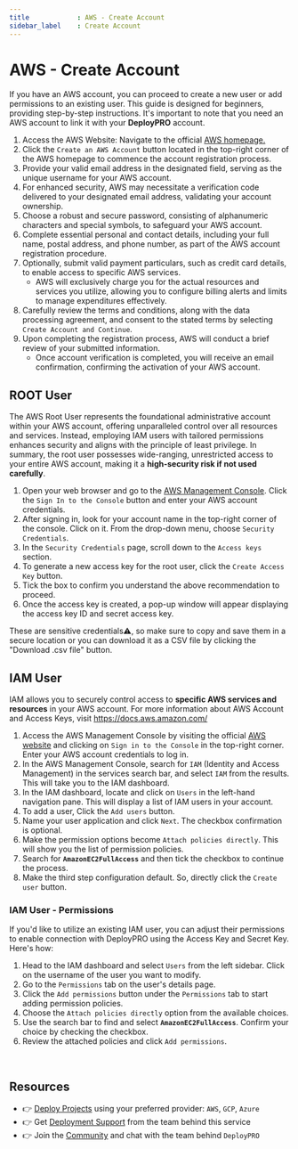 ```yaml
---
title            : AWS - Create Account
sidebar_label    : Create Account
---
```


# AWS - Create Account

If you have an AWS account, you can proceed to create a new user or add permissions to an existing user. This guide is designed for beginners, providing step-by-step instructions. It's important to note that you need an AWS account to link it with your **DeployPRO** account. 

1. Access the AWS Website: Navigate to the official [AWS homepage.](https://aws.amazon.com/)
2. Click the `Create an AWS Account` button located in the top-right corner of the AWS homepage to commence the account registration process.
3. Provide your valid email address in the designated field, serving as the unique username for your AWS account.
4. For enhanced security, AWS may necessitate a verification code delivered to your designated email address, validating your account ownership. 
5. Choose a robust and secure password, consisting of alphanumeric characters and special symbols, to safeguard your AWS account.
6. Complete essential personal and contact details, including your full name, postal address, and phone number, as part of the AWS account registration procedure.
7. Optionally, submit valid payment particulars, such as credit card details, to enable access to specific AWS services. 
    - AWS will exclusively charge you for the actual resources and services you utilize, allowing you to configure billing alerts and limits to manage expenditures effectively.
8. Carefully review the terms and conditions, along with the data processing agreement, and consent to the stated terms by selecting `Create Account and Continue`.
9. Upon completing the registration process, AWS will conduct a brief review of your submitted information. 
    - Once account verification is completed, you will receive an email confirmation, confirming the activation of your AWS account.

## ROOT User 

The AWS Root User represents the foundational administrative account within your AWS account, offering unparalleled control over all resources and services. Instead, employing IAM users with tailored permissions enhances security and aligns with the principle of least privilege. In summary, the root user possesses wide-ranging, unrestricted access to your entire AWS account, making it a **high-security risk if not used carefully**. 

1. Open your web browser and go to the [AWS Management Console](https://aws.amazon.com/console/). Click the `Sign In to the Console` button and enter your AWS account credentials.
2. After signing in, look for your account name in the top-right corner of the console. Click on it. From the drop-down menu, choose `Security Credentials`.
3. In the `Security Credentials` page, scroll down to the `Access keys` section.
4. To generate a new access key for the root user, click the `Create Access Key` button.
5. Tick the box to confirm you understand the above recommendation to proceed.
6. Once the access key is created, a pop-up window will appear displaying the access key ID and secret access key.

These are sensitive credentials⚠️, so make sure to copy and save them in a secure location or you can download it as a CSV file by clicking the "Download .csv file" button.

## IAM User 

IAM allows you to securely control access to **specific AWS services and resources** in your AWS account. For more information about AWS Account and Access Keys, visit https://docs.aws.amazon.com/

1. Access the AWS Management Console by visiting the official [AWS website](https://aws.amazon.com/) and clicking on `Sign in to the Console` in the top-right corner. Enter your AWS account credentials to log in.
2. In the AWS Management Console, search for `IAM` (Identity and Access Management) in the services search bar, and select `IAM` from the results. This will take you to the IAM dashboard. 
3. In the IAM dashboard, locate and click on `Users` in the left-hand navigation pane. This will display a list of IAM users in your account.
4. To add a user, Click the `Add users` button.
5. Name your user application and click `Next`. The checkbox confirmation is optional.
6. Make the permission options become `Attach policies directly`. This will show you the list of permission policies. 
7. Search for **`AmazonEC2FullAccess`** and then tick the checkbox to continue the process.
8. Make the third step configuration default. So, directly click the `Create user` button.

### IAM User - Permissions 

If you'd like to utilize an existing IAM user, you can adjust their permissions to enable connection with DeployPRO using the Access Key and Secret Key. Here's how:

1. Head to the IAM dashboard and select `Users` from the left sidebar. Click on the username of the user you want to modify.
2. Go to the `Permissions` tab on the user's details page.
3. Click the `Add permissions` button under the `Permissions` tab to start adding permission policies.
4. Choose the `Attach policies directly` option from the available choices.
5. Use the search bar to find and select **`AmazonEC2FullAccess`**. Confirm your choice by checking the checkbox.
6. Review the attached policies and click `Add permissions`.

<br />

## Resources

- 👉 [Deploy Projects](https://deploypro.dev/) using your preferred provider: `AWS`, `GCP`, `Azure`
- 👉 Get [Deployment Support](https://deploypro.dev/support/) from the team behind this service
- 👉 Join the [Community](https://discord.gg/qQhjQZhnur) and chat with the team behind `DeployPRO`

